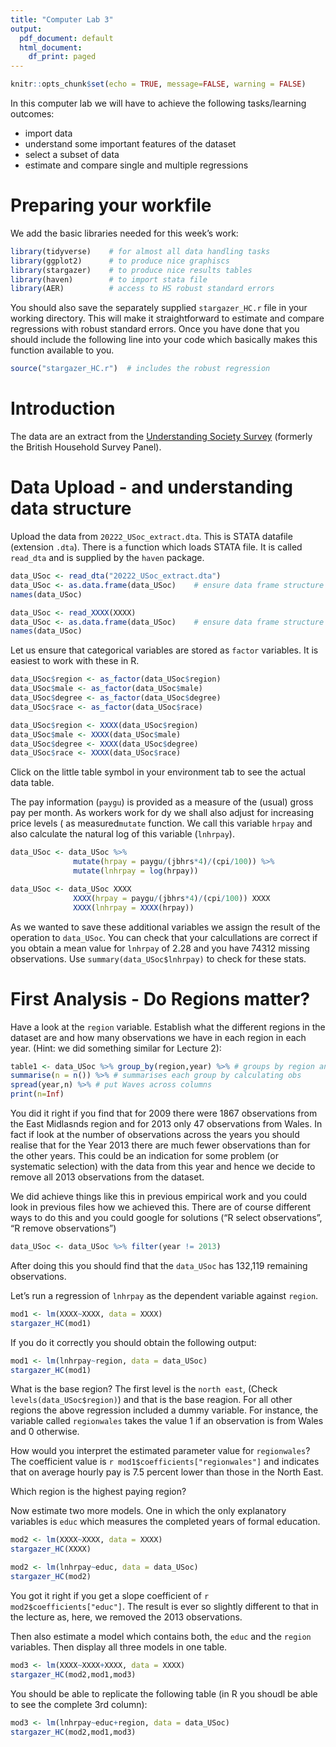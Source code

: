 ```yaml
---
title: "Computer Lab 3"
output:
  pdf_document: default
  html_document:
    df_print: paged
---
```


```r
knitr::opts_chunk$set(echo = TRUE, message=FALSE, warning = FALSE)
```

In this computer lab we will have to achieve the following tasks/learning outcomes:

* import data
* understand some important features of the dataset
* select a subset of data
* estimate and compare single and multiple regressions

# Preparing your workfile

We add the basic libraries needed for this week's work: 

```r
library(tidyverse)    # for almost all data handling tasks
library(ggplot2)      # to produce nice graphiscs
library(stargazer)    # to produce nice results tables
library(haven)        # to import stata file
library(AER)          # access to HS robust standard errors
```

You should also save the separately supplied `stargazer_HC.r` file in your working directory. This will make it straightforward to estimate and compare regressions with robust standard errors. Once you have done that you should include the following line into your code which basically makes this function available to you.

```r
source("stargazer_HC.r")  # includes the robust regression 
```

# Introduction

The data are an extract from the [Understanding Society Survey](https://www.understandingsociety.ac.uk/) (formerly the British Household Survey Panel).

# Data Upload - and understanding data structure

Upload the data from `20222_USoc_extract.dta`. This is STATA datafile (extension `.dta`). There is a function which loads STATA file. It is called `read_dta` and is supplied by the `haven` package.

```r
data_USoc <- read_dta("20222_USoc_extract.dta")
data_USoc <- as.data.frame(data_USoc)    # ensure data frame structure
names(data_USoc)
```

```r
data_USoc <- read_XXXX(XXXX)
data_USoc <- as.data.frame(data_USoc)    # ensure data frame structure
names(data_USoc)
```

Let us ensure that categorical variables are stored as `factor` variables. It is easiest to work with these in R.

```r
data_USoc$region <- as_factor(data_USoc$region)
data_USoc$male <- as_factor(data_USoc$male)
data_USoc$degree <- as_factor(data_USoc$degree)
data_USoc$race <- as_factor(data_USoc$race)
```
```r
data_USoc$region <- XXXX(data_USoc$region)
data_USoc$male <- XXXX(data_USoc$male)
data_USoc$degree <- XXXX(data_USoc$degree)
data_USoc$race <- XXXX(data_USoc$race)
```

Click on the little table symbol in your environment tab to see the actual data table. 

The pay information (`paygu`) is provided as a measure of the (usual) gross pay per month. As workers work for dy we shall also adjust for increasing price levels ( as measured`mutate` function. We call this variable `hrpay` and also calculate the natural log of this variable (`lnhrpay`).

```r
data_USoc <- data_USoc %>% 
              mutate(hrpay = paygu/(jbhrs*4)/(cpi/100)) %>% 
              mutate(lnhrpay = log(hrpay))
```

```r
data_USoc <- data_USoc XXXX
              XXXX(hrpay = paygu/(jbhrs*4)/(cpi/100)) XXXX 
              XXXX(lnhrpay = XXXX(hrpay))
```

As we wanted to save these additional variables we assign the result of the operation to `data_USoc`. You can check that your calcullations are correct if you obtain a mean value for `lnhrpay` of 2.28 and you have 74312 missing observations. Use `summary(data_USoc$lnhrpay)` to check for these stats.

# First Analysis - Do Regions matter?

Have a look at the `region` variable. Establish what the different regions in the dataset are and how many observations we have in each region in each year. (Hint: we did something similar for Lecture 2): 

```r
table1 <- data_USoc %>% group_by(region,year) %>% # groups by region and year
summarise(n = n()) %>% # summarises each group by calculating obs
spread(year,n) %>% # put Waves across columns
print(n=Inf) 
```

You did it right if you find that for 2009 there were 1867 observations from the East Midlasnds region and for 2013 only 47 observations from Wales. In fact if look at the number of observations across the years you should realise that for the Year 2013 there are much fewer observations than for the other years. This could be an indication for some problem (or systematic selection) with the data from this year and hence we decide to remove all 2013 observations from the dataset.

We did achieve things like this in previous empirical work and you could look in previous files how we achieved this. There are of course different ways to do this and you could google for solutions ("R select observations", "R remove observations")

```r
data_USoc <- data_USoc %>% filter(year != 2013)
```

After doing this you should find that the `data_USoc` has 132,119 remaining observations.

Let's run a regression of `lnhrpay` as the dependent variable against `region`.

```r
mod1 <- lm(XXXX~XXXX, data = XXXX)
stargazer_HC(mod1)
```

If you do it correctly you should obtain the following output:

```r
mod1 <- lm(lnhrpay~region, data = data_USoc)
stargazer_HC(mod1)
```

What is the base region? The first level is the `north east`, (Check `levels(data_USoc$region)`) and that is the base reagion. For all other regions the above regression included a dummy variable. For instance, the variable called `regionwales` takes the value 1 if an observation is from Wales and 0 otherwise.

How would you interpret the estimated parameter value for `regionwales`? The coefficient value is `r mod1$coefficients["regionwales"]` and indicates that on average hourly pay is 7.5 percent lower than those in the North East.

Which region is the highest paying region?

Now estimate two more models. One in which the only explanatory variables is `educ` which measures the completed years of formal education.

```r
mod2 <- lm(XXXX~XXXX, data = XXXX)
stargazer_HC(XXXX)
```

```r
mod2 <- lm(lnhrpay~educ, data = data_USoc)
stargazer_HC(mod2)
```

You got it right if you get a slope coefficient of `r mod2$coefficients["educ"]`. The result is ever so slightly different to that in the lecture as, here, we removed the 2013 observations.

Then also estimate a model which contains both, the `educ` and the `region` variables. Then display all three models in one table.

```r
mod3 <- lm(XXXX~XXXX+XXXX, data = XXXX)
stargazer_HC(mod2,mod1,mod3)
```

You should be able to replicate the following table (in R you shoudl be able to see the complete 3rd column):

```r
mod3 <- lm(lnhrpay~educ+region, data = data_USoc)
stargazer_HC(mod2,mod1,mod3)
```